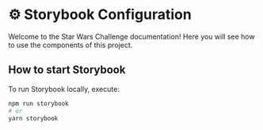 
<Meta title=' Documentation/Storybook Configuration' />

# ⚙️ Storybook Configuration

Welcome to the Star Wars Challenge documentation!
Here you will see how to use the components of this project.

## How to start Storybook

To run Storybook locally, execute:

```bash
npm run storybook
# or
yarn storybook
```
